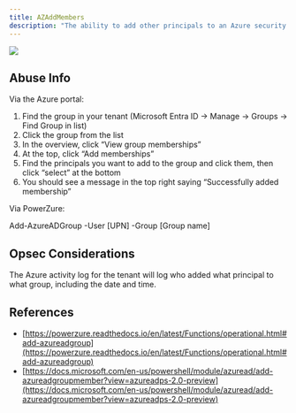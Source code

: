 ---
title: AZAddMembers
description: "The ability to add other principals to an Azure security group"
---

<img noZoom src="/assets/enterprise-AND-community-edition-pill-tag.svg"/> 


## Abuse Info

Via the Azure portal:

1.  Find the group in your tenant (Microsoft Entra ID -> Manage -> Groups -> Find Group in list)
2.  Click the group from the list
3.  In the overview, click “View group memberships”
4.  At the top, click “Add memberships”
5.  Find the principals you want to add to the group and click them, then click “select” at the bottom
6.  You should see a message in the top right saying “Successfully added membership”

Via PowerZure:

Add-AzureADGroup -User \[UPN\] -Group \[Group name\]

## Opsec Considerations

The Azure activity log for the tenant will log who added what principal to what group, including the date and time.

## References

* [https://powerzure.readthedocs.io/en/latest/Functions/operational.html#add-azureadgroup](https://powerzure.readthedocs.io/en/latest/Functions/operational.html#add-azureadgroup)
* [https://docs.microsoft.com/en-us/powershell/module/azuread/add-azureadgroupmember?view=azureadps-2.0-preview](https://docs.microsoft.com/en-us/powershell/module/azuread/add-azureadgroupmember?view=azureadps-2.0-preview)
